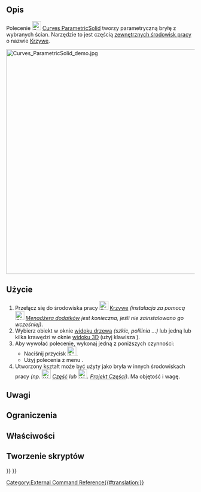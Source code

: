 <languages/>

{{Docnav/pl
|[[Curves_ZebraTool/pl|Narzędzie zebra]]
|[[Curves_IsoCurve/pl|Krzywa ISO]]
|[[Curves_Workbench/pl|środowisko pracy Krzywe]]
|IconL=Curves_ZebraTool.svg
|IconR=Curves_IsoCurve.svg
|IconC=Curves_workbench_icon.svg
}}

{{GuiCommand/pl
|Name=Curves ParametricSolid
|Name/pl=Krzywe: Bryła parametryczna
|MenuLocation=Misc → Parametric solid
|Workbenches=[[Curves_Workbench/pl|Krzywe]]
}}

<span id="Description"></span>
==Opis==

Polecenie [[Image:Curves_ParametricSolid.svg|24px]] [[Curves_ParametricSolid/pl|Curves ParametricSolid]] tworzy parametryczną bryłę z wybranych ścian. Narzędzie to jest częścią [[External_workbenches/pl|zewnętrznych środowisk pracy]] o nazwie [[Curves_Workbench/pl|Krzywe]].

[[File:Curves_ParametricSolid_demo.jpg|600px]]
{{Caption|Powyżej: pokazuje model przed ''(po lewej)'' i po ''(po prawej)'' zastosowaniu narzędzia ParametricSolid.}}

<span id="Usage"></span>
==Użycie==

# Przełącz się do środowiska pracy [[Image:Curves_workbench_icon.svg|24px]] [[Curves_Workbench/pl|Krzywe]] ''(instalacja za pomocą [[Image:Std_AddonMgr.svg|24px]] [[Std_AddonMgr/pl|Menadżera dodatków]] jest konieczna, jeśli nie zainstalowano go wcześniej)''.
# Wybierz obiekt w oknie [[Tree_view/pl|widoku drzewa]] ''(szkic, polilinia ...)'' lub jedną lub kilka krawędzi w oknie [[3D_view/pl|widoku 3D]] (użyj klawisza {{KEY|CTRL}}).
# Aby wywołać polecenie, wykonaj jedną z poniższych czynności:
#* Naciśnij przycisk [[Image:Curves_ParametricSolid.svg|24px]].
#* Użyj polecenia z menu {{MenuCommand|Misc. → Parametric solid}}.
# Utworzony kształt może być użyty jako bryła w innych środowiskach pracy ''(np. [[Image:Workbench_Part.svg|24px|link=Part_Workbench/pl]] [[Part_Workbench/pl|Część]] lub [[Image:Workbench_PartDesign.svg|24px|link=PartDesign_Workbench/pl]]. [[PartDesign_Workbench/pl|Projekt Części]])''. Ma objętość i wagę.

<span id="Notes"></span>
==Uwagi==


<span id="Limitations"></span>
==Ograniczenia==


<span id="Properties"></span>
==Właściwości==


<span id="Scripting"></span>
==Tworzenie skryptów==


{{Docnav/pl
|[[Curves_ZebraTool/pl|Narzędzie zebra]]
|[[Curves_IsoCurve/pl|Krzywa ISO]]
|[[Curves_Workbench/pl|środowisko pracy Krzywe]]
|IconL=Curves_ZebraTool.svg
|IconR=Curves_IsoCurve.svg
|IconC=Curves_workbench_icon.svg
}}

{{Curves Tools navi{{#translation:}}}}
{{Userdocnavi{{#translation:}}}}
[[Category:External Command Reference{{#translation:}}]]